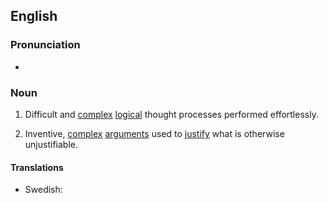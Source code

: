 ==English==
{{was wotd|2016|May|2}}

===Pronunciation===
* {{audio|en-au-mental gymnastics.ogg|Audio FAU)|lang=en}}

===Noun===
{{en-plural noun}}

# Difficult and [[complex]] [[logical]] thought processes performed effortlessly.
#: {{ux|en|To cope with these '''mental gymnastics''' we apply various ways of simplifying and reducing the information.}}
# {{lb|en|pejorative}} Inventive, [[complex]] [[arguments]] used to [[justify]] what is otherwise unjustifiable.
#: {{ux|en|People often perform '''mental gymnastics''' in order to blame anyone but themselves.}}

====Translations====
{{trans-top|difficult and complex logical thought processes}}
* Swedish: {{t|sv|hjärngymnastik}}
{{trans-mid}}
{{trans-bottom}}